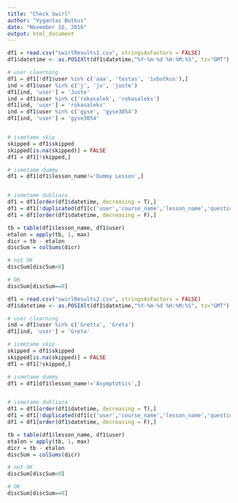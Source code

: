 ```yaml
---
title: "Check Swirl"
author: "Vygantas Butkus"
date: "November 16, 2016"
output: html_document
---
```


```r
df1 = read.csv("swirlResults1.csv", stringsAsFactors = FALSE)
df1$datetime <- as.POSIXlt(df1$datetime,"%Y-%m-%d %H:%M:%S", tz="GMT")

# user clearning
df1 = df1[!df1$user %in% c('aaa', 'testas', '1vbutkus'),]
ind = df1$user %in% c('j', 'ju', 'juste')
df1[ind, 'user'] = 'Juste'
ind = df1$user %in% c('rokasalek', 'rokasaleks')
df1[ind, 'user'] = 'rokasaleks'
ind = df1$user %in% c('gyse', 'gyse3054')
df1[ind, 'user'] = 'gyse3054'


# ismetame skip
skipped = df1$skipped
skipped[is.na(skipped)] = FALSE
df1 = df1[!skipped,]

# ismetame dummy
df1 = df1[df1$lesson_name!='Dummy Lesson',]


# ismetame dubliaza
df1 = df1[order(df1$datetime, decreasing = T),]
df1 = df1[!duplicated(df1[c('user','course_name','lesson_name','question_number')]),]
df1 = df1[order(df1$datetime, decreasing = F),]

tb = table(df1$lesson_name, df1$user)
etalon = apply(tb, 1, max)
dicr = tb - etalon
discSum = colSums(dicr)

# not OK
discSum[discSum<0]

# OK
discSum[discSum==0]
```


```r
df1 = read.csv("swirlResults2.csv", stringsAsFactors = FALSE)
df1$datetime <- as.POSIXlt(df1$datetime,"%Y-%m-%d %H:%M:%S", tz="GMT")

# user clearning
ind = df1$user %in% c('Gretta', 'Greta')
df1[ind, 'user'] = 'Greta'

# ismetame skip
skipped = df1$skipped
skipped[is.na(skipped)] = FALSE
df1 = df1[!skipped,]

# ismetame dummy
df1 = df1[df1$lesson_name!='Asymptotics',]


# ismetame dubliaza
df1 = df1[order(df1$datetime, decreasing = T),]
df1 = df1[!duplicated(df1[c('user','course_name','lesson_name','question_number')]),]
df1 = df1[order(df1$datetime, decreasing = F),]

tb = table(df1$lesson_name, df1$user)
etalon = apply(tb, 1, max)
dicr = tb - etalon
discSum = colSums(dicr)

# not OK
discSum[discSum<0]

# OK
discSum[discSum==0]
```


